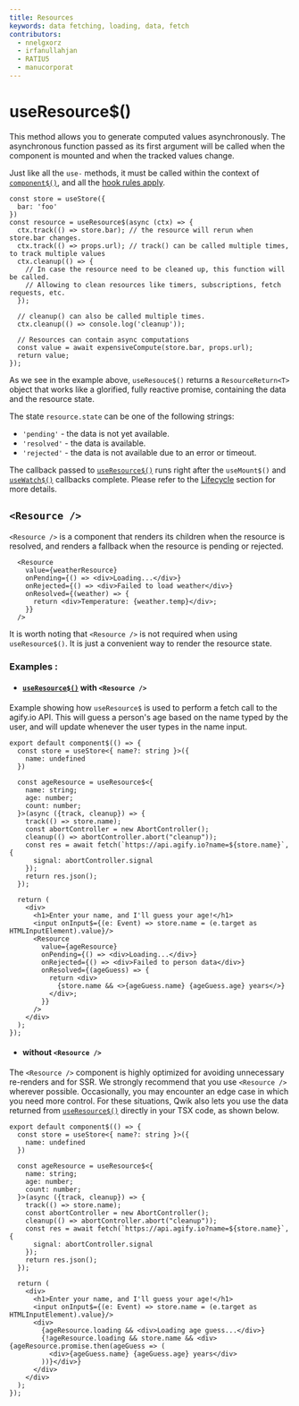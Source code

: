 ```yaml
---
title: Resources
keywords: data fetching, loading, data, fetch
contributors:
  - nnelgxorz
  - irfanullahjan
  - RATIU5
  - manucorporat
---
```


# useResource$()

This method allows you to generate computed values asynchronously. The asynchronous function passed as its first argument will be called when the component is mounted and when the tracked values change.

Just like all the `use-` methods, it must be called within the context of [`component$()`](/docs/components/overview/index.mdx#component), and all the [hook rules apply](../../../docs/components/lifecycle/index.mdx#rules).

```tsx
const store = useStore({
  bar: 'foo'
})
const resource = useResource$(async (ctx) => {
  ctx.track(() => store.bar); // the resource will rerun when store.bar changes.
  ctx.track(() => props.url); // track() can be called multiple times, to track multiple values
  ctx.cleanup(() => {
    // In case the resource need to be cleaned up, this function will be called.
    // Allowing to clean resources like timers, subscriptions, fetch requests, etc.
  });

  // cleanup() can also be called multiple times.
  ctx.cleanup(() => console.log('cleanup'));

  // Resources can contain async computations
  const value = await expensiveCompute(store.bar, props.url);
  return value;
});
```

As we see in the example above, `useResouce$()` returns a `ResourceReturn<T>` object that works like a glorified, fully reactive promise, containing the data and the resource state.

The state `resource.state` can be one of the following strings:

- `'pending'` - the data is not yet available.
- `'resolved'` - the data is available.
- `'rejected'` - the data is not available due to an error or timeout.

The callback passed to [`useResource$()`](/docs/components/resource/index.mdx) runs right after the `useMount$()` and [`useWatch$()`](/docs/components/lifecycle/index.mdx#usewatch) callbacks complete. Please refer to the [Lifecycle](../lifecycle/index.mdx) section for more details.

## `<Resource />`

`<Resource />` is a component that renders its children when the resource is resolved, and renders a fallback when the resource is pending or rejected.

```tsx
  <Resource
    value={weatherResource}
    onPending={() => <div>Loading...</div>}
    onRejected={() => <div>Failed to load weather</div>}
    onResolved={(weather) => {
      return <div>Temperature: {weather.temp}</div>;
    }}
  />
```

It is worth noting that `<Resource />` is not required when using `useResource$()`. It is just a convenient way to render the resource state.

### Examples :

- #### [`useResource$()`](/docs/components/resource/index.mdx) with `<Resource />`

Example showing how `useResource$` is used to perform a fetch call to the agify.io API. This will guess a person's age
based on the name typed by the user, and will update whenever the user types in the name input.

```tsx
export default component$(() => {
  const store = useStore<{ name?: string }>({
    name: undefined
  })

  const ageResource = useResource$<{
    name: string;
    age: number;
    count: number;
  }>(async ({track, cleanup}) => {
    track(() => store.name);
    const abortController = new AbortController();
    cleanup(() => abortController.abort("cleanup"));
    const res = await fetch(`https://api.agify.io?name=${store.name}`, {
      signal: abortController.signal
    });
    return res.json();
  });

  return (
    <div>
      <h1>Enter your name, and I'll guess your age!</h1>
      <input onInput$={(e: Event) => store.name = (e.target as HTMLInputElement).value}/>
      <Resource
        value={ageResource}
        onPending={() => <div>Loading...</div>}
        onRejected={() => <div>Failed to person data</div>}
        onResolved={(ageGuess) => {
          return <div>
            {store.name && <>{ageGuess.name} {ageGuess.age} years</>}
          </div>;
        }}
      />
    </div>
  );
});
```

- #### without `<Resource />`

The `<Resource />` component is highly optimized for avoiding unnecessary re-renders and for SSR.
We strongly recommend that you use `<Resource />` wherever possible. Occasionally, you may
encounter an edge case in which you need more control. For these situations, Qwik also lets you use
the data returned from [`useResource$()`](/docs/components/resource/index.mdx) directly in your TSX code, as shown below.

```tsx
export default component$(() => {
  const store = useStore<{ name?: string }>({
    name: undefined
  })

  const ageResource = useResource$<{
    name: string;
    age: number;
    count: number;
  }>(async ({track, cleanup}) => {
    track(() => store.name);
    const abortController = new AbortController();
    cleanup(() => abortController.abort("cleanup"));
    const res = await fetch(`https://api.agify.io?name=${store.name}`, {
      signal: abortController.signal
    });
    return res.json();
  });

  return (
    <div>
      <h1>Enter your name, and I'll guess your age!</h1>
      <input onInput$={(e: Event) => store.name = (e.target as HTMLInputElement).value}/>
      <div>
        {ageResource.loading && <div>Loading age guess...</div>}
        {!ageResource.loading && store.name && <div>{ageResource.promise.then(ageGuess => (
          <div>{ageGuess.name} {ageGuess.age} years</div>
        ))}</div>}
      </div>
    </div>
  );
});
```
